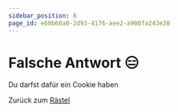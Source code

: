 ```yaml
---
sidebar_position: 6
page_id: e60b68a0-2d93-4176-aee2-a900fa243e38
---
```



# Falsche Antwort 😑

Du darfst dafür ein Cookie haben

<CookieClicker />

Zurück zum [Rästel](https://mint-26e.gbsl.website/mhwmjw)
